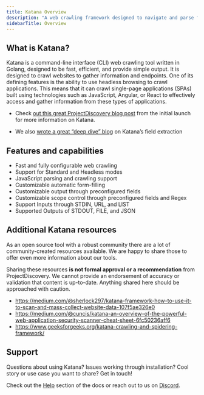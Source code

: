 ```yaml
---
title: Katana Overview
description: "A web crawling framework designed to navigate and parse for hidden details"
sidebarTitle: Overview
---
```


## What is **Katana?**

Katana is a command-line interface (CLI) web crawling tool written in Golang, designed to be fast, efficient, and provide simple output. 
It is designed to crawl websites to gather information and endpoints. One of its defining features is the ability to use headless browsing to crawl applications. 
This means that it can crawl single-page applications (SPAs) built using technologies such as JavaScript, Angular, or React to effectively access and gather information from these types of applications.

 - Check [out this great ProjectDiscovery blog post](https://blog.projectdiscovery.io/introducing-katana-the-best-cli-web-crawler/) from the initial launch for more information on Katana.

 - We also [wrote a great “deep dive” blog](https://blog.projectdiscovery.io/a-deep-dive-on-katana-field-extraction/) on Katana’s field extraction 

## Features and capabilities

 - Fast and fully configurable web crawling
 - Support for Standard and Headless modes
 - JavaScript parsing and crawling support
 - Customizable automatic form-filling
 - Customizable output through preconfigured fields
 - Customizable scope control through preconfigured fields and Regex
 - Support Inputs through STDIN, URL, and LIST
 - Supported Outputs of STDOUT, FILE, and JSON

## Additional Katana resources

As an open source tool with a robust community there are a lot of community-created resources available. 
We are happy to share those to offer even more information about our tools. 

<Note>Sharing these resources **is not formal approval or a recommendation** from ProjectDiscovery. 
We cannot provide an endorsement of accuracy or validation that content is up-to-date. Anything shared here should be approached with caution.</Note> 

 - https://medium.com/@sherlock297/katana-framework-how-to-use-it-to-scan-and-mass-collect-website-data-107f5ae326e0
 - https://medium.com/@cuncis/katana-an-overview-of-the-powerful-web-application-security-scanner-cheat-sheet-6fc50236aff6
 - https://www.geeksforgeeks.org/katana-crawling-and-spidering-framework/


## Support 
Questions about using Katana? Issues working through installation? Cool story or use case you want to share? Get in touch! 

Check out the [Help](/help) section of the docs or reach out to us on [Discord](https://discord.com/invite/projectdiscovery). 
